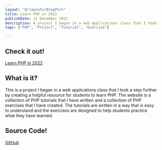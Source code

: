 ```yaml
---
layout: "@/layouts/BlogPost"
title: Learn PHP in 2022
publishDate: 12 December 2022
description: A project I began in a web applications class that I took a step further by creating a helpful resource for students to learn PHP.
tags: ["PHP", "Project", "Tutorial", "Exercise"]

---
```


## Check it out!

[Learn PHP in 2022](https://learn-php-in-2022.netlify.app/)

## What is it?

This is a project I began in a web applications class that I took a step further by creating a helpful resource for students to learn PHP. The website is a collection of PHP tutorials that I have written and a collection of PHP exercises that I have created. The tutorials are written in a way that is easy to understand and the exercises are designed to help students practice what they have learned.

## Source Code!

[GitHub](https://github.com/Matthieu-ui/it261/)
